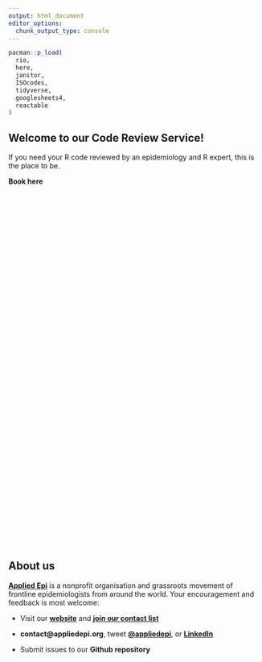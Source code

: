 ```yaml
---
output: html_document
editor_options: 
  chunk_output_type: console
---
```


```r
pacman::p_load(
  rio,
  here,
  janitor,
  ISOcodes,
  tidyverse,
  googlesheets4,
  reactable
)
```

## Welcome to our Code Review Service!

If you need your R code reviewed by an epidemiology and R expert, this is the place to be. 

**Book here**

```{=html}

<!-- Calendly inline widget begin -->
<div class="calendly-inline-widget" data-url="https://calendly.com/support-desk-test?hide_landing_page_details=1&background_color=d5e6f9" style="min-width:320px;height:700px;"></div>
<script type="text/javascript" src="https://assets.calendly.com/assets/external/widget.js" async></script>
<!-- Calendly inline widget end -->
```


## About us

[**Applied Epi**](https://www.appliedepi.org/) is a nonprofit organisation and grassroots movement of frontline epidemiologists from around the world. Your encouragement and feedback is most welcome:

-   Visit our [**website**](https://www.appliedepi.org/) and [**join our contact list**](https://docs.google.com/forms/d/e/1FAIpQLSdtk7Mg32lYQ3ucbIM-kIwIRxgRwDfG5TJHsVAbFjQ1i6fwiw/viewform?usp=send_form)

-   **contact\@appliedepi.org**, tweet [**\@appliedepi**](https://x.com/appliedepi), or [**LinkedIn**](https://www.linkedin.com/company/appliedepi/?originalSubdomain=it)

-   Submit issues to our **Github repository**